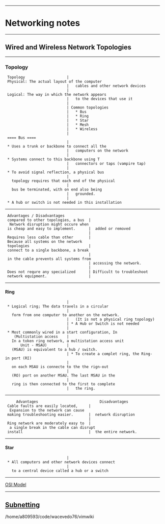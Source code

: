 --------------------------------------------------------------------------------
= Networking notes =
--------------------------------------------------------------------------------
== Wired and Wireless Network Topologies ==
--------------------------------------------------------------------------------
=== Topology ===
  Topology                   | Physical: The actual layout of the computer
                             |   cables and other network devices
                             | Logical: The way in which the network appears
                             |   to the devices that use it
                             |
                             | Common topologies
                             |   * Bus
                             |   * Ring
                             |   * Star
                             |   * Mesh
                             |   * Wireless
                             |
  ==== Bus ====
                             | * Uses a trunk or backbone to connect all the
                             |   computers on the network
                             | * Systems connect to this backbone using T
                             |   connectors or taps (vampire tap)
                             | * To avoid signal reflection, a physical bus
                             |   topology requires that each end of the physical
                             |   bus be terminated, with on end also being
                             |   grounded.
                             | * A hub or switch is not needed in this installation
--------------------------------------------------------------------------------
  Advantages / Disadvantages
  compared to other topologies, a bus  |  Network disruption might occure when
  is cheap and easy to implement.      |  added or removed
                                       |
  Requires less cable than other       | Because all systems on the network
  topologies                           | connect to a single backbone, a break
                                       | in the cable prevents all systems from
                                       | accessing the network.
                                       |
  Does not requre any specialized      | Difficult to troubleshoot
  network equipment.                   |
--------------------------------------------------------------------------------
==== Ring ====
                             | * Logical ring; The data travels in a circular
                             |   form from one computer to another on the network.
                             |   (It is not a physical ring topology)
                             | * A Hub or Switch is not needed
                             | * Most commonly wired in a start configuration, In
     (Multistation access    |   In a token ring network, a multistation access unit
        Unit - MSAU)         |   (MSAU) is equivalent to a hub / switch.
                             | * To create a complet ring, the Ring-in port (RI)
                             |   on each MSAU is connecte to the the rign-out
                             |   (RO) port on another MSAU. The last MSAU in the
                             |   ring is then connected to the first to complete
                             |   the ring.
--------------------------------------------------------------------------------
      Advantages                            Disadvantages
  Cable faults are easily located,     |  Expansion to the network can cause
  making troubleshooting easier.       |  network disruption
                                       |
  Ring network are moderately easy to  |  a single break in the cable can disrupt
  install                              |  the entire network.
--------------------------------------------------------------------------------
==== Star ====
                             | * All computers and other network devices connect
                             |   to a central device called a hub or a switch
--------------------------------------------------------------------------------
[[networking/osi|OSI Model]]
-------------------------------------------------------------------------------
== [[Subnetting]] ==


/home/a809593/code/wacevedo76/vimwiki
